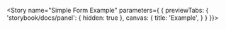 
<Meta title="Introduction/Simple Form Example"/>

<Story name="Simple Form Example" parameters={
	{
		previewTabs: {
			'storybook/docs/panel': {
				hidden: true
			},
			canvas: {
				title: 'Example',
			}
		}
	}}>
	<SimpleForm/>
</Story>
